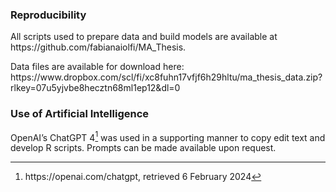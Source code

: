 ### Reproducibility

All scripts used to prepare data and build models are available at https://github.com/fabianaiolfi/MA_Thesis.  

Data files are available for download here: https://www.dropbox.com/scl/fi/xc8fuhn17vfjf6h29hltu/ma_thesis_data.zip?rlkey=07u5yjvbe8hecztn68ml1ep12&dl=0


### Use of Artificial Intelligence

OpenAI's ChatGPT 4^[https://openai.com/chatgpt, retrieved 6 February 2024] was used in a supporting manner to copy edit text and develop R scripts. Prompts can be made available upon request.

\newpage
